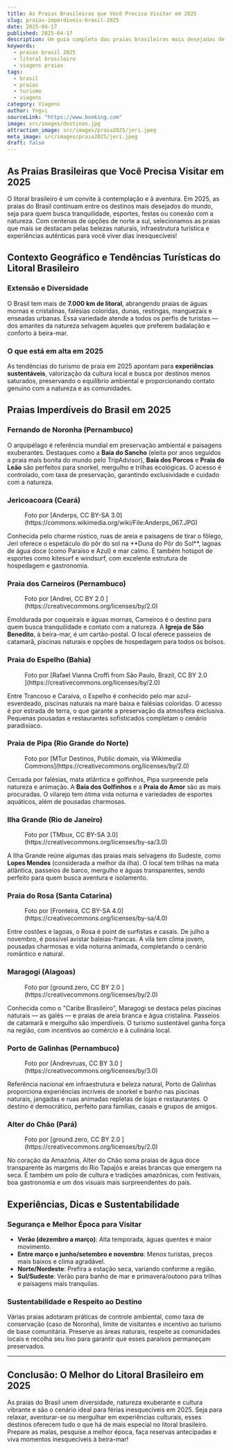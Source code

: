 ```yaml
---
title: As Praias Brasileiras que Você Precisa Visitar em 2025
slug: praias-imperdiveis-brasil-2025
date: 2025-04-17
published: 2025-04-17
description: Um guia completo das praias brasileiras mais desejadas de 2025, incluindo dicas, curiosidades e informações estratégicas para sua viagem.
keywords:
  - praias brasil 2025
  - litoral brasileiro
  - viagens praias
tags:
  - brasil
  - praias
  - turismo
  - viagens
category: Viagens
author: Yngvi
sourceLink: "https://www.booking.com"
image: src/images/destinos.jpg
attraction_image: src/images/praia2025/jeri.jpeg
meta_image: src/images/praia2025/jeri.jpeg
draft: false
---
```


## As Praias Brasileiras que Você Precisa Visitar em 2025
O litoral brasileiro é um convite à contemplação e à aventura. Em 2025, as praias do Brasil continuam entre os destinos mais desejados do mundo, seja para quem busca tranquilidade, esportes, festas ou conexão com a natureza. Com centenas de opções de norte a sul, selecionamos as praias que mais se destacam pelas belezas naturais, infraestrutura turística e experiências autênticas para você viver dias inesquecíveis!

## Contexto Geográfico e Tendências Turísticas do Litoral Brasileiro

### Extensão e Diversidade

O Brasil tem mais de **7.000 km de litoral**, abrangendo praias de águas mornas e cristalinas, falésias coloridas, dunas, restingas, manguezais e enseadas urbanas. Essa variedade atende a todos os perfis de turistas — dos amantes da natureza selvagem àqueles que preferem badalação e conforto à beira-mar.

### O que está em alta em 2025

As tendências do turismo de praia em 2025 apontam para **experiências sustentáveis**, valorização da cultura local e busca por destinos menos saturados, preservando o equilíbrio ambiental e proporcionando contato genuíno com a natureza e as comunidades.

## Praias Imperdíveis do Brasil em 2025

### Fernando de Noronha (Pernambuco)

O arquipélago é referência mundial em preservação ambiental e paisagens exuberantes. Destaques como a **Baía do Sancho** (eleita por anos seguidos a praia mais bonita do mundo pelo TripAdvisor), **Baía dos Porcos** e **Praia do Leão** são perfeitos para snorkel, mergulho e trilhas ecológicas. O acesso é controlado, com taxa de preservação, garantindo exclusividade e cuidado com a natureza.

### Jericoacoara (Ceará)
<figure>
  <OptimizedImage 
    src="/images/praia2025/jeri.jpeg" 
    alt="Pedra furada" 
    width={1280} 
    height={720} 
  />
  <figcaption>
    Foto por [Anderps, CC BY-SA 3.0](https://commons.wikimedia.org/wiki/File:Anderps_067.JPG)
  </figcaption>
</figure>
Conhecida pelo charme rústico, ruas de areia e paisagens de tirar o fôlego, Jeri oferece o espetáculo do pôr do sol na **Duna do Pôr do Sol**, lagoas de água doce (como Paraiso e Azul) e mar calmo. É também hotspot de esportes como kitesurf e windsurf, com excelente estrutura de hospedagem e gastronomia.

### Praia dos Carneiros (Pernambuco)
<figure>
  <OptimizedImage 
    src="/images/praia2025/praiacarneiro.jpg" 
    alt="Praia dos Carneiros" 
    width={1280} 
    height={720} 
  />
  <figcaption>
    Foto por [Andrei, CC BY 2.0 ](https://creativecommons.org/licenses/by/2.0)
  </figcaption>
</figure>

Emoldurada por coqueirais e águas mornas, Carneiros é o destino para quem busca tranquilidade e contato com a natureza. A **Igreja de São Benedito**, à beira-mar, é um cartão-postal. O local oferece passeios de catamarã, piscinas naturais e opções de hospedagem para todos os bolsos.

### Praia do Espelho (Bahia)
<figure>
  <OptimizedImage 
    src="/images/praia2025/praiaespelho.jpg" 
    alt="Praia do espelho" 
    width={1280} 
    height={720} 
  />
  <figcaption>
    Foto por [Rafael Vianna Croffi from São Paulo, Brazil, CC BY 2.0 ](https://creativecommons.org/licenses/by/2.0)
  </figcaption>
</figure>


Entre Trancoso e Caraíva, o Espelho é conhecido pelo mar azul-esverdeado, piscinas naturais na maré baixa e falésias coloridas. O acesso é por estrada de terra, o que garante a preservação da atmosfera exclusiva. Pequenas pousadas e restaurantes sofisticados completam o cenário paradisíaco.

### Praia de Pipa (Rio Grande do Norte)
<figure>
  <OptimizedImage 
    src="/images/praia2025/praiapipa.jpg" 
    alt="Praia de pipa" 
    width={1280} 
    height={720} 
  />
  <figcaption>
    Foto por [MTur Destinos, Public domain, via Wikimedia Commons](https://creativecommons.org/licenses/by/2.0)
  </figcaption>
</figure>


Cercada por falésias, mata atlântica e golfinhos, Pipa surpreende pela natureza e animação. A **Baía dos Golfinhos** e a **Praia do Amor** são as mais procuradas. O vilarejo tem ótima vida noturna e variedades de esportes aquáticos, além de pousadas charmosas.

### Ilha Grande (Rio de Janeiro)
<figure>
  <OptimizedImage 
    src="/images/praia2025/lopesmendes.jpg" 
    alt="Praia Lopes Mendes" 
    width={1280} 
    height={720} 
  />
  <figcaption>
    Foto por [TMbux, CC BY-SA 3.0](https://creativecommons.org/licenses/by-sa/3.0)
  </figcaption>
</figure>

A Ilha Grande reúne algumas das praias mais selvagens do Sudeste, como **Lopes Mendes** (considerada a melhor da ilha). O local tem trilhas na mata atlântica, passeios de barco, mergulho e águas transparentes, sendo perfeito para quem busca aventura e isolamento.

### Praia do Rosa (Santa Catarina)
<figure>
  <OptimizedImage 
    src="/images/praia2025/praiarosa.jpg" 
    alt="Praia do Rosa" 
    width={1280} 
    height={720} 
  />
  <figcaption>
    Foto por [Fronteira, CC BY-SA 4.0](https://creativecommons.org/licenses/by-sa/4.0)
  </figcaption>
</figure>

Entre costões e lagoas, o Rosa é point de surfistas e casais. De julho a novembro, é possível avistar baleias-francas. A vila tem clima jovem, pousadas charmosas e vida noturna animada, completando o cenário romântico e natural.

### Maragogi (Alagoas)
<figure>
  <OptimizedImage 
    src="/images/praia2025/maragogi.jpg" 
    alt="maragogi" 
    width={1280} 
    height={720} 
  />
  <figcaption>
    Foto por [ground.zero, CC BY 2.0 ](https://creativecommons.org/licenses/by/2.0)
  </figcaption>
</figure>


Conhecida como o "Caribe Brasileiro", Maragogi se destaca pelas piscinas naturais — as galés — e praias de areia branca e água cristalina. Passeios de catamarã e mergulho são imperdíveis. O turismo sustentável ganha força na região, com incentivos ao comércio e à culinária local.

### Porto de Galinhas (Pernambuco)
<figure>
  <OptimizedImage 
    src="/images/praia2025/portodegalinhas.jpg" 
    alt="Porto de Galinhas" 
    width={1280} 
    height={720} 
  />
  <figcaption>
    Foto por [Andrevruas, CC BY 3.0 ](https://creativecommons.org/licenses/by/3.0)
  </figcaption>
</figure>

Referência nacional em infraestrutura e beleza natural, Porto de Galinhas proporciona experiências incríveis de snorkel e banho nas piscinas naturais, jangadas e ruas animadas repletas de lojas e restaurantes. O destino é democrático, perfeito para famílias, casais e grupos de amigos.

### Alter do Chão (Pará)
<figure>
  <OptimizedImage 
    src="/images/destinosbr2025/alter.jpg" 
    alt="Alter do Chão" 
    width={1280} 
    height={720} 
  />
  <figcaption>
    Foto por [ground.zero, CC BY 2.0 ](https://creativecommons.org/licenses/by/2.0)
  </figcaption>
</figure>

No coração da Amazônia, Alter do Chão soma praias de água doce transparente às margens do Rio Tapajós e areias brancas que emergem na seca. É também um polo de cultura e tradições amazônicas, com festivais, boa gastronomia e um dos visuais mais surpreendentes do país.

## Experiências, Dicas e Sustentabilidade

### Segurança e Melhor Época para Visitar

- **Verão (dezembro a março)**: Alta temporada, águas quentes e maior movimento.
- **Entre março e junho/setembro e novembro**: Menos turistas, preços mais baixos e clima agradável.
- **Norte/Nordeste**: Prefira a estação seca, variando conforme a região.
- **Sul/Sudeste**: Verão para banho de mar e primavera/outono para trilhas e paisagens mais tranquilas.

### Sustentabilidade e Respeito ao Destino

Várias praias adotaram práticas de controle ambiental, como taxa de conservação (caso de Noronha), limite de visitantes e incentivo ao turismo de base comunitária. Preserve as áreas naturais, respeite as comunidades locais e recolha seu lixo para garantir que esses paraísos permaneçam preservados.

---

## Conclusão: O Melhor do Litoral Brasileiro em 2025

As praias do Brasil unem diversidade, natureza exuberante e cultura vibrante e são o cenário ideal para férias inesquecíveis em 2025. Seja para relaxar, aventurar-se ou mergulhar em experiências culturais, esses destinos oferecem tudo o que há de mais especial no litoral brasileiro. Prepare as malas, pesquise a melhor época, faça reservas antecipadas e viva momentos inesquecíveis à beira-mar!

